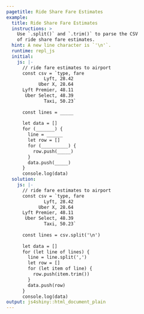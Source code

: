 ```yaml
---
pagetitle: Ride Share Fare Estimates
example:
  title: Ride Share Fare Estimates
  instructions: >
    Use `.split()` and `.trim()` to parse the CSV
    of ride share fare estimates.
  hint: A new line character is `'\n'`.
  runtime: repl_js
  initial:
    js: |-
      // ride fare estimates to airport
      const csv = `type, fare
              Lyft, 28.42
            Uber X, 28.64
      Lyft Premier, 48.11
       Uber Select, 48.39
              Taxi, 50.23`
      
      const lines = _____
      
      let data = []
      for (_______) {
        line = ______
        let row = []
        for (__________) {
          row.push(_____)
        }
        data.push(_____)
      }
      console.log(data)
  solution:
    js: |-
      // ride fare estimates to airport
      const csv = `type, fare
              Lyft, 28.42
            Uber X, 28.64
      Lyft Premier, 48.11
       Uber Select, 48.39
              Taxi, 50.23`
      
      const lines = csv.split('\n')
      
      let data = []
      for (let line of lines) {
        line = line.split(',')
        let row = []
        for (let item of line) {
          row.push(item.trim())
        }
        data.push(row)
      }
      console.log(data)
output: js4shiny::html_document_plain
---
```


